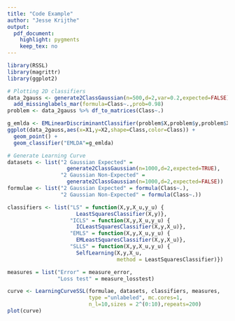 ```yaml
---
title: "Code Example"
author: "Jesse Krijthe"
output: 
  pdf_document: 
    highlight: pygments
    keep_tex: no
---
```


```r
library(RSSL)
library(magrittr)
library(ggplot2)

# Plotting 2D classifiers
data_2gauss <- generate2ClassGaussian(n=500,d=2,var=0.2,expected=FALSE) %>% 
  add_missinglabels_mar(formula=Class~.,prob=0.98)
problem <- data_2gauss %>% df_to_matrices(Class~.)

g_emlda <- EMLinearDiscriminantClassifier(problem$X,problem$y,problem$X_u)
ggplot(data_2gauss,aes(x=X1,y=X2,shape=Class,color=Class)) + 
  geom_point() + 
  geom_classifier("EMLDA"=g_emlda)

# Generate Learning Curve
datasets <- list("2 Gaussian Expected" =
                   generate2ClassGaussian(n=1000,d=2,expected=TRUE),
                 "2 Gaussian Non-Expected" =
                   generate2ClassGaussian(n=1000,d=2,expected=FALSE))
formulae <- list("2 Gaussian Expected" = formula(Class~.),
                 "2 Gaussian Non-Expected" = formula(Class~.))

classifiers <- list("LS" = function(X,y,X_u,y_u) { 
                      LeastSquaresClassifier(X,y)},
                    "ICLS" = function(X,y,X_u,y_u) { 
                      ICLeastSquaresClassifier(X,y,X_u)},
                    "EMLS" = function(X,y,X_u,y_u) { 
                      EMLeastSquaresClassifier(X,y,X_u)},
                    "SLLS" = function(X,y,X_u,y_u) { 
                      SelfLearning(X,y,X_u,
                                   method = LeastSquaresClassifier)})

measures = list("Error" = measure_error,
                "Loss test" = measure_losstest)

curve <- LearningCurveSSL(formulae, datasets, classifiers, measures,
                          type ="unlabeled", mc.cores=1,
                          n_l=10,sizes = 2^(0:10),repeats=200)
plot(curve) 
```
